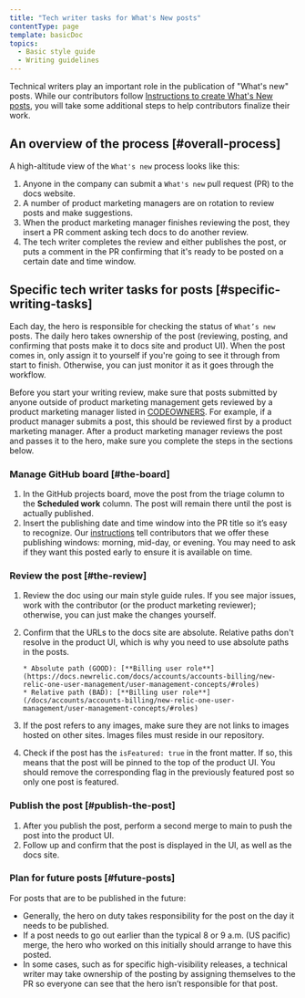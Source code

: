 ```yaml
---
title: "Tech writer tasks for What's New posts"
contentType: page
template: basicDoc
topics:
  - Basic style guide
  - Writing guidelines
---
```


Technical writers play an important role in the publication of "What's new" posts. While our contributors follow [Instructions to create What's New posts](src/content/docs/style-guide/writing-docs/article-templates/whats-new-template.mdx), you will take some additional steps to help contributors finalize their work.

## An overview of the process [#overall-process]

A high-altitude view of the `What's new` process looks like this:

1. Anyone in the company can submit a `What's new` pull request (PR) to the docs website.
2. A number of product marketing managers are on rotation to review posts and make suggestions.
3. When the product marketing manager finishes reviewing the post, they insert a PR comment asking tech docs to do another review.
4. The tech writer completes the review and either publishes the post, or puts a comment in the PR confirming that it's ready to be posted on a certain date and time window.

## Specific tech writer tasks for posts [#specific-writing-tasks]

Each day, the hero is responsible for checking the status of `What’s new` posts. The daily hero takes ownership of the post (reviewing, posting, and confirming that posts make it to docs site and product UI). When the post comes in, only assign it to yourself if you're going to see it through from start to finish. Otherwise, you can just monitor it as it goes through the workflow.

Before you start your writing review, make sure that posts submitted by anyone outside of product marketing management gets reviewed by a product marketing manager listed in [CODEOWNERS](.github/CODEOWNERS). For example, if a product manager submits a post, this should be reviewed first by a product marketing manager. After a product marketing manager reviews the post and passes it to the hero, make sure you complete the steps in the sections below.

### Manage GitHub board [#the-board]

1. In the GitHub projects board, move the post from the triage column to the **Scheduled work** column. The post will remain there until the post is actually published.
2. Insert the publishing date and time window into the PR title so it’s easy to recognize. Our [instructions](src/content/docs/style-guide/writing-docs/article-templates/whats-new-template.mdx) tell contributors that we offer these publishing windows: morning, mid-day, or evening. You may need to ask if they want this posted early to ensure it is available on time.

### Review the post [#the-review]

1. Review the doc using our main style guide rules. If you see major issues, work with the contributor (or the product marketing reviewer); otherwise, you can just make the changes yourself.
2. Confirm that the URLs to the docs site are absolute. Relative paths don't resolve in the product UI, which is why you need to use absolute paths in the posts.

    ```
    * Absolute path (GOOD): [**Billing user role**](https://docs.newrelic.com/docs/accounts/accounts-billing/new-relic-one-user-management/user-management-concepts/#roles)
    * Relative path (BAD): [**Billing user role**](/docs/accounts/accounts-billing/new-relic-one-user-management/user-management-concepts/#roles)
    ```

3. If the post refers to any images, make sure they are not links to images hosted on other sites. Images files must reside in our repository.
4. Check if the post has the `isFeatured: true` in the front matter. If so, this means that the post will be pinned to the top of the product UI. You should remove the corresponding flag in the previously featured post so only one post is featured.

### Publish the post [#publish-the-post]

1. After you publish the post, perform a second merge to main to push the post into the product UI.
2. Follow up and confirm that the post is displayed in the UI, as well as the docs site.

### Plan for future posts [#future-posts]

For posts that are to be published in the future:
  * Generally, the hero on duty takes responsibility for the post on the day it needs to be published.
  * If a post needs to go out earlier than the typical 8 or 9 a.m. (US pacific) merge, the hero who worked on this initially should arrange to have this posted.
  * In some cases, such as for specific high-visibility releases, a technical writer may take ownership of the posting by assigning themselves to the PR so everyone can see that the hero isn’t responsible for that post.


